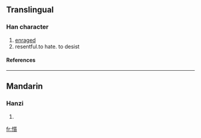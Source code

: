 ==Translingual==
===Han character===
{{Han char|rn=61|rad=心|as=15|sn=18|four=9208<sub>6</sub>|canj=心竹中金 (PHLC)}}
# [[enraged]]
# resentful.to hate. to desist
====References====
{{Han ref|kx=0407.230|dkj=11406|dj=0748.140|hdz=42367.140|uh=61EB|ud=25067|bh=EFCE|bd=61390}}

----
==Mandarin==
===Hanzi===
{{cmn-hanzi|pin=[[zhí]] (zhi2)|wg=chih<sup>2</sup>}}
# {{defn|Mandarin}}

[[fr:懫]]